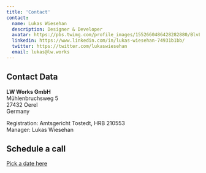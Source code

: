 ```yaml
---
title: 'Contact'
contact:
  name: Lukas Wiesehan
  description: Designer & Developer
  avatar: https://pbs.twimg.com/profile_images/1552660486428282880/BlvLtgJe_400x400.jpg
  linkedin: https://www.linkedin.com/in/lukas-wiesehan-74931b1bb/
  twitter: https://twitter.com/lukaswiesehan
  email: lukas@lw.works
---
```


## Contact Data

**LW Works GmbH**  
Mühlenbruchsweg 5  
27432 Oerel  
Germany

Registration: Amtsgericht Tostedt, HRB 210553  
Manager: Lukas Wiesehan

## Schedule a call

[Pick a date here](https://calendar.app.google/m311QiiQeSD29urm6)
